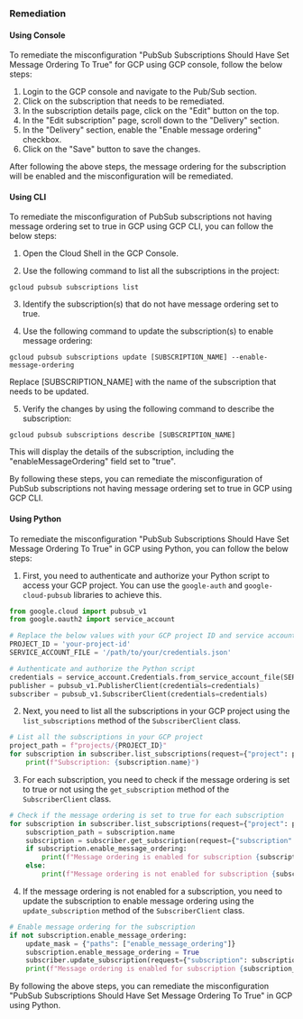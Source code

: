### Remediation

#### Using Console

To remediate the misconfiguration "PubSub Subscriptions Should Have Set Message Ordering To True" for GCP using GCP console, follow the below steps:

1. Login to the GCP console and navigate to the Pub/Sub section.
2. Click on the subscription that needs to be remediated.
3. In the subscription details page, click on the "Edit" button on the top.
4. In the "Edit subscription" page, scroll down to the "Delivery" section.
5. In the "Delivery" section, enable the "Enable message ordering" checkbox.
6. Click on the "Save" button to save the changes.

After following the above steps, the message ordering for the subscription will be enabled and the misconfiguration will be remediated.

#### Using CLI

To remediate the misconfiguration of PubSub subscriptions not having message ordering set to true in GCP using GCP CLI, you can follow the below steps:

1. Open the Cloud Shell in the GCP Console.

2. Use the following command to list all the subscriptions in the project:

```
gcloud pubsub subscriptions list
```

3. Identify the subscription(s) that do not have message ordering set to true.

4. Use the following command to update the subscription(s) to enable message ordering:

```
gcloud pubsub subscriptions update [SUBSCRIPTION_NAME] --enable-message-ordering
```

Replace [SUBSCRIPTION_NAME] with the name of the subscription that needs to be updated.

5. Verify the changes by using the following command to describe the subscription:

```
gcloud pubsub subscriptions describe [SUBSCRIPTION_NAME]
```

This will display the details of the subscription, including the "enableMessageOrdering" field set to "true".

By following these steps, you can remediate the misconfiguration of PubSub subscriptions not having message ordering set to true in GCP using GCP CLI.

#### Using Python

To remediate the misconfiguration "PubSub Subscriptions Should Have Set Message Ordering To True" in GCP using Python, you can follow the below steps:

1. First, you need to authenticate and authorize your Python script to access your GCP project. You can use the `google-auth` and `google-cloud-pubsub` libraries to achieve this.

```python
from google.cloud import pubsub_v1
from google.oauth2 import service_account

# Replace the below values with your GCP project ID and service account credentials file path
PROJECT_ID = 'your-project-id'
SERVICE_ACCOUNT_FILE = '/path/to/your/credentials.json'

# Authenticate and authorize the Python script
credentials = service_account.Credentials.from_service_account_file(SERVICE_ACCOUNT_FILE)
publisher = pubsub_v1.PublisherClient(credentials=credentials)
subscriber = pubsub_v1.SubscriberClient(credentials=credentials)
```

2. Next, you need to list all the subscriptions in your GCP project using the `list_subscriptions` method of the `SubscriberClient` class.

```python
# List all the subscriptions in your GCP project
project_path = f"projects/{PROJECT_ID}"
for subscription in subscriber.list_subscriptions(request={"project": project_path}):
    print(f"Subscription: {subscription.name}")
```

3. For each subscription, you need to check if the message ordering is set to true or not using the `get_subscription` method of the `SubscriberClient` class.

```python
# Check if the message ordering is set to true for each subscription
for subscription in subscriber.list_subscriptions(request={"project": project_path}):
    subscription_path = subscription.name
    subscription = subscriber.get_subscription(request={"subscription": subscription_path})
    if subscription.enable_message_ordering:
        print(f"Message ordering is enabled for subscription {subscription_path}")
    else:
        print(f"Message ordering is not enabled for subscription {subscription_path}")
```

4. If the message ordering is not enabled for a subscription, you need to update the subscription to enable message ordering using the `update_subscription` method of the `SubscriberClient` class.

```python
# Enable message ordering for the subscription
if not subscription.enable_message_ordering:
    update_mask = {"paths": ["enable_message_ordering"]}
    subscription.enable_message_ordering = True
    subscriber.update_subscription(request={"subscription": subscription, "update_mask": update_mask})
    print(f"Message ordering is enabled for subscription {subscription_path}")
```

By following the above steps, you can remediate the misconfiguration "PubSub Subscriptions Should Have Set Message Ordering To True" in GCP using Python.

